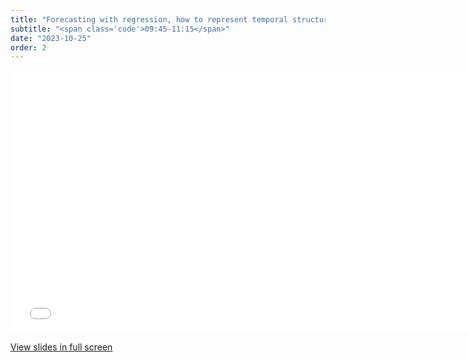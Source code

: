 ```yaml
---
title: "Forecasting with regression, how to represent temporal structure with regressors"
subtitle: "<span class='code'>09:45-11:15</span>"
date: "2023-10-25"
order: 2
---
```


<!-- Materials will be distributed sooner to the event. -->

```{=html}
<embed src="../../materials/03_regression.pdf" type="application/pdf" width="750px" height="420px">
```

[View slides in full screen](../../materials/03_regression.pdf)
